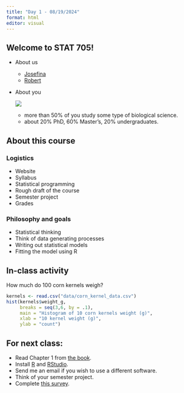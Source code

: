 ```yaml
---
title: "Day 1 - 08/19/2024"
format: html
editor: visual
---
```


## Welcome to STAT 705!

-   About us

    -   [Josefina](https://jlacasa.github.io/)
    -   [Robert](https://sites.google.com/view/rmshollksu/home)

-   About you

    ![](misc_plots/students_fall2024.png)

    -   more than 50% of you study some type of biological science.
    -   about 20% PhD, 60% Master's, 20% undergraduates.

## About this course

### Logistics

-   Website
-   Syllabus
-   Statistical programming
-   Rough draft of the course
-   Semester project
-   Grades

### Philosophy and goals

-   Statistical thinking
-   Think of data generating processes
-   Writing out statistical models
-   Fitting the model using R

## In-class activity

How much do 100 corn kernels weigh?

```r
kernels <- read.csv("data/corn_kernel_data.csv")
hist(kernels$weight_g,
     breaks = seq(3,6, by = .1), 
     main = "Histogram of 10 corn kernels weight (g)", 
     xlab = "10 kernel weight (g)", 
     ylab = "count")
```

## For next class:

-   Read Chapter 1 from [the book](https://www.amazon.com/Linear-Models-Chapman-Statistical-Science/dp/1439887330).
-   Install [R](https://cran.r-project.org/) and [RStudio](https://posit.co/download/rstudio-desktop/).
-   Send me an email if you wish to use a different software.
-   Think of your semester project.
-   Complete [this survey](https://docs.google.com/forms/d/e/1FAIpQLSc65j67J344gpDt9NByylEJmQTuFi8uoO1XTpMORrp5OWPWMw/viewform?usp=pp_url).\
